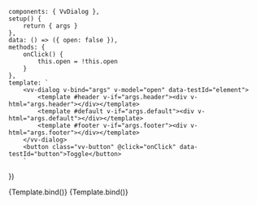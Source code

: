 
<Meta
	title="Components/Dialog"
	component={VvDialog}
	args={defaultArgs}
	argTypes={argTypes}
/>

	components: { VvDialog },
	setup() {
		return { args }
	},
	data: () => ({ open: false }),
	methods: {
		onClick() {
			this.open = !this.open
		}
	},
	template: `
		<vv-dialog v-bind="args" v-model="open" data-testId="element">
			<template #header v-if="args.header"><div v-html="args.header"></div></template>
			<template #default v-if="args.default"><div v-html="args.default"></div></template>
			<template #footer v-if="args.footer"><div v-html="args.footer"></div></template>
		</vv-dialog>
		<button class="vv-button" @click="onClick" data-testId="button">Toggle</button>
        `
})

<Canvas>
	<Story name="Dialog" play={defaultTest}>
		{Template.bind()}
	</Story>
</Canvas>

<Canvas>
	<Story
		name="Auto close"
		play={defaultTest}
		args={{ autoClose: true }}
		argTypes={{
			autoClose: {
				control: {
					disable: true
				}
			}
		}}>
		{Template.bind()}
	</Story>
</Canvas>
